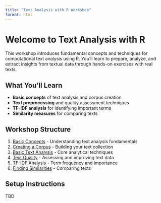 ```yaml
---
title: "Text Analysis with R Workshop"
format: html
---
```


# Welcome to Text Analysis with R

This workshop introduces fundamental concepts and techniques for computational text analysis using R. You'll learn to prepare, analyze, and extract insights from textual data through hands-on exercises with real texts.

## What You'll Learn

- **Basic concepts** of text analysis and corpus creation
- **Text preprocessing** and quality assessment techniques  
- **TF-IDF analysis** for identifying important terms
- **Similarity measures** for comparing texts

## Workshop Structure

1. [Basic Concepts](01-basicConcepts.qmd) - Understanding text analysis fundamentals
2. [Creating a Corpus](02-CreatingACorpus.qmd) - Building your text collection
3. [Basic Text Analysis](03-basicTextAnalysis.qmd) - Core analytical techniques
4. [Text Quality](04-textQuality.qmd) - Assessing and improving text data
5. [TF-IDF Analysis](05-TF-IDF.qmd) - Term frequency and importance
6. [Finding Similarities](06-findingSimilarities.qmd) - Comparing texts

## Setup Instructions

TBD
